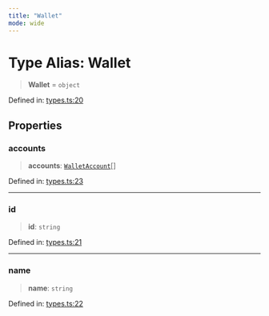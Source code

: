 ```yaml
---
title: "Wallet"
mode: wide
---
```

  
# Type Alias: Wallet

> **Wallet** = `object`

Defined in: [types.ts:20](https://github.com/tkhq/sdk/blob/94193410cf3571aa019a0b9408107eeb43e39e16/packages/sdk-react-native/src/types.ts#L20)

## Properties

### accounts

> **accounts**: [`WalletAccount`](../WalletAccount/readme)[]

Defined in: [types.ts:23](https://github.com/tkhq/sdk/blob/94193410cf3571aa019a0b9408107eeb43e39e16/packages/sdk-react-native/src/types.ts#L23)

***

### id

> **id**: `string`

Defined in: [types.ts:21](https://github.com/tkhq/sdk/blob/94193410cf3571aa019a0b9408107eeb43e39e16/packages/sdk-react-native/src/types.ts#L21)

***

### name

> **name**: `string`

Defined in: [types.ts:22](https://github.com/tkhq/sdk/blob/94193410cf3571aa019a0b9408107eeb43e39e16/packages/sdk-react-native/src/types.ts#L22)
